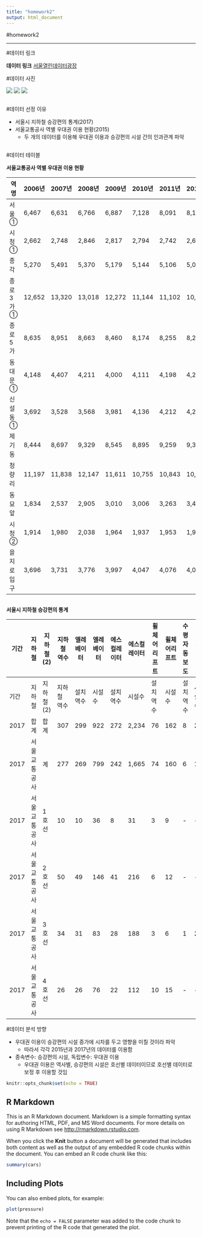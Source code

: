 ```yaml
---
title: "homework2"
output: html_document
---
```

#homework2

---
#데이터 링크

**데이터 링크**
[서울열린데이터광장](http://data.seoul.go.kr)

#데이터 사진

![](http://blogfiles.naver.net/20141110_127/kimyw76_1415597738931ozO8T_JPEG/20141110_141833.jpg)
![](http://imgnews.naver.net/image/057/2014/11/10/141560987254607e106a2ed_99_20141110180004.jpg)
![](http://blogfiles.naver.net/20120919_190/newsbeminor_1347984777357dxaWc_JPEG/13479142662110.jpg)

```r
```

#데이터 선정 이유

* 서울시 지하철 승강편의 통계(2017)
* 서울교통공사 역별 우대권 이용 현황(2015)
    - 두 개의 데이터를 이용해 우대권 이용과 승강편의 시설 간의 인과관계 파악
    
    

```r
```

#데이터 테이블

**서울교통공사 역별 우대권 이용 현황** 

| 역명            | 2006년 | 2007년 | 2008년 | 2009년 | 2010년 | 2011년 | 2012년 | 2013년 | 2014년 | 2015년 |
|-----------------|--------|--------|--------|--------|--------|--------|--------|--------|--------|--------|
| 서울①           | 6,467  | 6,631  | 6,766  | 6,887  | 7,128  | 8,091  | 8,116  | 8,376  | 8,424  | 7,430  |
| 시청①           | 2,662  | 2,748  | 2,846  | 2,817  | 2,794  | 2,742  | 2,681  | 2,962  | 3,012  | 3,058  |
| 종각            | 5,270  | 5,491  | 5,370  | 5,179  | 5,144  | 5,106  | 5,012  | 5,052  | 5,080  | 4,990  |
| 종로3가①        | 12,652 | 13,320 | 13,018 | 12,272 | 11,144 | 11,102 | 10,837 | 10,743 | 11,389 | 11,637 |
| 종로5가         | 8,635  | 8,951  | 8,663  | 8,460  | 8,174  | 8,255  | 8,241  | 8,462  | 8,693  | 8,639  |
| 동대문①         | 4,148  | 4,407  | 4,211  | 4,000  | 4,111  | 4,198  | 4,234  | 4,420  | 4,476  | 4,464  |
| 신설동①         | 3,692  | 3,528  | 3,568  | 3,981  | 4,136  | 4,212  | 4,219  | 4,001  | 4,060  | 4,052  |
| 제기동          | 8,444  | 8,697  | 9,329  | 8,545  | 8,895  | 9,259  | 9,384  | 9,941  | 10,210 | 10,086 |
| 청량리          | 11,197 | 11,838 | 12,147 | 11,611 | 10,755 | 10,843 | 10,549 | 10,419 | 10,738 | 10,983 |
| 동묘앞          | 1,834  | 2,537  | 2,905  | 3,010  | 3,006  | 3,263  | 3,458  | 3,729  | 4,142  | 4,275  |
| 시청②           | 1,914  | 1,980  | 2,038  | 1,964  | 1,937  | 1,953  | 1,971  | 2,094  | 2,028  | 1,974  |
| 을지로입구      | 3,696  | 3,731  | 3,776  | 3,997  | 4,047  | 4,076  | 4,076  | 4,171  | 4,066  | 3,939  |


```r
```

**서울시 지하철 승강편의 통계**

| 기간 | 지하철            | 지하철(2) | 지하철 역수 | 엘레베이터 | 엘레베이터 | 에스컬레이터 | 에스컬레이터 | 휠체어리프트 | 휠체어리프트 | 수평자동보도 | 수평자동보도 |
|------|-------------------|-----------|-------------|------------|------------|--------------|--------------|--------------|--------------|--------------|--------------|
| 기간 | 지하철            | 지하철(2) | 지하철 역수 | 설치역수   | 시설수     | 설치역수     | 시설수       | 설치역수     | 시설수       | 설치역수     | 시설수       |
| 2017 | 합계              | 합계      | 307         | 299        | 922        | 272          | 2,234        | 76           | 162          | 8            | 24           |
| 2017 | 서울교통공사      | 계        | 277         | 269        | 799        | 242          | 1,665        | 74           | 160          | 6            | 18           |
| 2017 | 서울교통공사      | 1호선     | 10          | 10         | 36         | 8            | 31           | 3            | 9            | -            | -            |
| 2017 | 서울교통공사      | 2호선     | 50          | 49         | 146        | 41           | 216          | 6            | 12           | -            | -            |
| 2017 | 서울교통공사      | 3호선     | 34          | 31         | 83         | 28           | 188          | 3            | 6            | 1            | 2            |
| 2017 | 서울교통공사      | 4호선     | 26          | 26         | 76         | 22           | 112          | 10           | 15           | -            | -            |


#데이터 분석 방향

* 우대권 이용이 승강편의 시설 증가에 시차를 두고 영향을 미칠 것이라 파악
    - 따라서 각각 2015년과 2017년의 데이터를 이용함
* 종속변수: 승강편의 시설, 독립변수: 우대권 이용
    - 우대권 이용은 역사별, 승강편의 시설은 호선별 데이터이므로 호선별 데이터로       보정 후 이용할 것임


    


```r
knitr::opts_chunk$set(echo = TRUE)
```

## R Markdown

This is an R Markdown document. Markdown is a simple formatting syntax for authoring HTML, PDF, and MS Word documents. For more details on using R Markdown see <http://rmarkdown.rstudio.com>.

When you click the **Knit** button a document will be generated that includes both content as well as the output of any embedded R code chunks within the document. You can embed an R code chunk like this:

```r
summary(cars)
```

## Including Plots

You can also embed plots, for example:

```r
plot(pressure)
```

Note that the `echo = FALSE` parameter was added to the code chunk to prevent printing of the R code that generated the plot.
